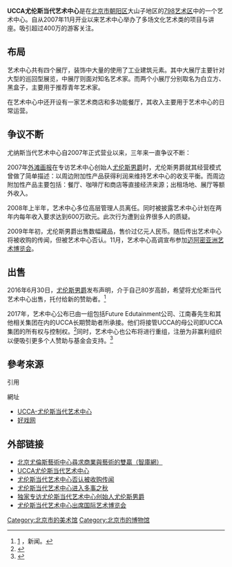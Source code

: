 {{Infobox museum
 | name        = UCCA尤伦斯当代艺术中心<br>UCCA Center for Contemporary Art
 | image       = [[File:UCCA_Center_for_Contemporary_Art,_Beijing.jpg|270px]]
 | latitude    = 39.989057
 | longitude   = 116.48793
 | established = 2007年11月
 | location    = {{CHN}}[[北京|北京]][[798艺术区|798艺术区]]
 | ceo    = Philip Tinari
 | director    = Philip Tinari
 | website     = http://www.ucca.org.cn
}}
'''UCCA尤伦斯当代艺术中心'''是在[[北京市|北京市]][[朝阳区|朝阳区]]大山子地区的[[798艺术区|798艺术区]]中的一个艺术中心。自从2007年11月开业以来艺术中心举办了多场文化艺术类的项目与讲座。吸引超过400万的游客关注。

== 布局==
艺术中心共有四个展厅，装饰中大量的使用了工业建筑元素。其中大展厅主要针对大型的巡回型展览，中展厅则面对知名艺术家。而两个小展厅分别取名为白立方、黑盒子，主要用于推荐青年艺术家。

在艺术中心中还开设有一家艺术商店和多功能餐厅，其收入主要用于艺术中心的日常运营。

== 争议不断 ==
尤纳斯当代艺术中心自2007年正式营业以来，三年来一直争议不断：

2007年[[外滩画报|外滩画报]]在专访艺术中心创始人[[盖伊·尤伦斯|尤伦斯男爵]]时，尤伦斯男爵就其经营模式曾做了简单描述：以周边附加性产品获得利润来维持艺术中心的收支平衡。而周边附加性产品主要包括：餐厅、咖啡厅和商店等直接经济来源；出租场地、展厅等额外收入。

2008年上半年，艺术中心多位高层管理人员离任。同时被披露艺术中心计划在两年内每年收入要求达到600万欧元。此次行为遭到业界很多人的质疑。

2009年年初，尤伦斯男爵出售数幅藏品，售价过亿元人民币。随后传出艺术中心将被收购的传闻，但被艺术中心否认。11月，艺术中心高调宣布参加[[迈阿密亚洲艺术博览会|迈阿密亚洲艺术博览会]]。

== 出售 ==
2016年6月30日，[[尤伦斯男爵|尤伦斯男爵]]发布声明，介于自己80岁高龄，希望将尤伦斯当代艺术中心出售，托付给新的赞助者。<ref>[http://culture.ifeng.com/a/20160701/49276896_0.shtml] {{Wayback|url=http://culture.ifeng.com/a/20160701/49276896_0.shtml |date=20160702154232 }}，新闻。</ref>

2017年，艺术中心公布已由一组包括Future Edutainment公司、江南春先生和其他相关集团在内的UCCA长期赞助者所承接。他们将接管UCCA的母公司即UCCA集团的所有权与控制权。<ref>{{Cite web|url=https://news.artron.net/20171010/n961072.html|title=【雅昌观察】UCCA十年，新买家会带来怎样的“新时代”？_原创_雅昌新闻|accessdate=2018-04-04|work=news.artron.net|archive-date=2018-04-05|archive-url=https://web.archive.org/web/20180405024558/https://news.artron.net/20171010/n961072.html|dead-url=no}}</ref>同时，艺术中心也公布将进行重组，注册为非赢利组织以便吸引更多个人赞助与基金会支持。<ref>{{Cite news|url=https://news.artnet.com/art-world/beijing-ucca-sold-investors-becomes-foundation-1109942|title=Sold to Investors, Beijing’s UCCA Will Now Be a Nonprofit Run by Director Philip Tinari|date=2017-10-09|newspaper=artnet News|accessdate=2018-04-04|language=en-US|archive-date=2018-04-05|archive-url=https://web.archive.org/web/20180405090310/https://news.artnet.com/art-world/beijing-ucca-sold-investors-becomes-foundation-1109942|dead-url=no}}</ref>

== 參考來源 ==
;引用
{{reflist}}
;網址
*[http://www.ucca.org.cn UCCA-尤伦斯当代艺术中心] {{Wayback|url=http://www.ucca.org.cn/ |date=20110211133107 }}
*[http://www.mask9.com 好戏网] {{Wayback|url=http://www.mask9.com/ |date=20200816095950 }}

==外部链接==
* [http://www.inseadknowledge.com.cn/trad/UCCA090421.cfm 北京尤倫斯藝術中心尋求商業與藝術的雙贏（智庫網）] {{Wayback|url=http://www.inseadknowledge.com.cn/trad/UCCA090421.cfm |date=20121215140105 }}
* [https://web.archive.org/web/20100828174823/http://www.artspy.cn/html/gallery/0/156/view.shtml UCCA尤伦斯当代艺术中心]
* [https://web.archive.org/web/20101118165729/http://nf.nfdaily.cn/nanfangdaily/wh/200908060089.asp 尤伦斯当代艺术中心否认被收购传闻 ]
* [https://web.archive.org/web/20160305000936/http://www.zhuor.com/?action-viewnews-itemid-117 尤伦斯当代艺术中心进入多事之秋]
* [http://news.sohu.com/20071113/n253224669.shtml 独家专访尤伦斯当代艺术中心创始人尤伦斯男爵] {{Wayback|url=http://news.sohu.com/20071113/n253224669.shtml |date=20090901133556 }}
* [http://book.ifeng.com/culture/4/200911/1124_7460_1449208.shtml 尤伦斯当代艺术中心出席国际艺术博览会] {{Wayback|url=http://book.ifeng.com/culture/4/200911/1124_7460_1449208.shtml |date=20160304132254 }}

[[Category:北京市的美术馆|Category:北京市的美术馆]]
[[Category:北京市的博物馆|Category:北京市的博物馆]]